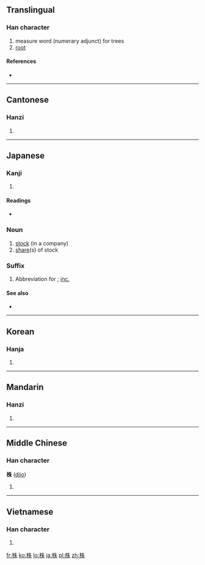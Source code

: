 ==Translingual==

===Han character===
{{Han char|rn=75|rad=木|as=06|sn=10|four=4599<sub>0</sub>|canj=木竹十木 (DHJD)|ids=⿰[[木]][[朱]]}}

# measure word (numerary adjunct) for trees
# [[root]]

====References====
* {{Han ref|kx=0523.110|dkj=14723|dj=0911.090|hdz=21199.100|uh=682A|ud=26666|bh=AEE8|bd=44776}}

----

==Cantonese==

===Hanzi===
{{yue-hanzi|jyut=|y=jyu1}}

# {{defn|Cantonese|sort=木06}}

----

==Japanese==

===Kanji===
{{ja-kanji|grade=6|rs=木06}}

# {{defn|Japanese|sort=木06}}

====Readings====
* {{ja-readings|on=[[ちゅう]] (chu), [[しゅ]] (shu)|kun=[[かぶ]] (kabu)}}

===Noun===
{{ja-noun|k|hira=かぶ|rom=kabu|hidx=かぶ}}

# [[stock]] (in a company)
# [[share]](s) of stock

===Suffix===
{{ja-pos|k|hira=かぶ|rom=kabu|hidx=かぶ}}
# Abbreviation for {{term|株式会社||stock company|tr=かぶしきかいしゃ, kabushiki kaisha|sc=Jpan|lang=ja}}; [[inc.]]

====See also====
* {{term|社||[[co.]]|tr=社, sha|sc=Jpan|lang=ja}}

----

==Korean==

===Hanja===
{{ko-hanja|hangeul=주|eumhun=|rv=ju|mr=chu|y=cwu}}

# {{defn|Korean|sort=木06}}

----

==Mandarin==

===Hanzi===
{{cmn-hanzi|pin=[[zhū]] ([[zhu1]])|wg=chu<sup>1</sup>}}

# {{defn|Mandarin|sort=木06}}

----

==Middle Chinese==

===Han character===
'''株''' ([[djio]])

# {{defn|Middle Chinese|sort=木06}}

----

==Vietnamese==

===Han character===
{{vi-hantu|[[chu]], [[chò]], [[châu]]|rs=木06}}

# {{defn|Vietnamese|sort=木06}}

[[fr:株]]
[[ko:株]]
[[lo:株]]
[[ja:株]]
[[pl:株]]
[[zh:株]]